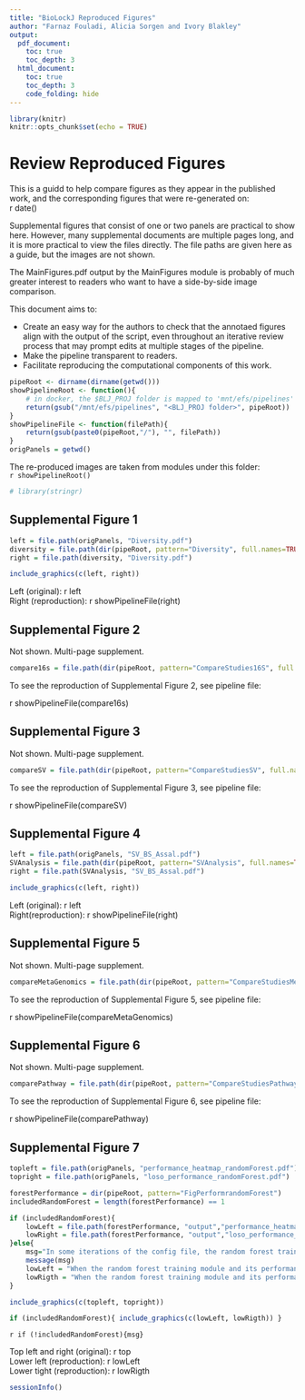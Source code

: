 ```yaml
---
title: "BioLockJ Reproduced Figures"
author: "Farnaz Fouladi, Alicia Sorgen and Ivory Blakley"
output:
  pdf_document:
    toc: true
    toc_depth: 3
  html_document:
    toc: true
    toc_depth: 3
    code_folding: hide
---
```


```r
library(knitr)
knitr::opts_chunk$set(echo = TRUE)
```

\newpage
# Review Reproduced Figures

This is a guidd to help compare figures as they appear in the published work, and the corresponding figures that were re-generated on:                          
` `r date()` `

Supplemental figures that consist of one or two panels are practical to show here.  However, many supplemental documents are multiple pages long, and it is more practical to view the files directly.  The file paths are given here as a guide, but the images are not shown.

The MainFigures.pdf output by the MainFigures module is probably of much greater interest to readers who want to have a side-by-side image comparison.

This document aims to:              

 * Create an easy way for the authors to check that the annotaed figures align with the output of the script, even throughout an iterative review process that may prompt edits at multiple stages of the pipeline.
 * Make the pipeline transparent to readers.
 * Facilitate reproducing the computational components of this work.


```r
pipeRoot <- dirname(dirname(getwd()))
showPipelineRoot <- function(){
    # in docker, the $BLJ_PROJ folder is mapped to 'mnt/efs/pipelines'
    return(gsub("/mnt/efs/pipelines", "<BLJ_PROJ folder>", pipeRoot))
}
showPipelineFile <- function(filePath){
    return(gsub(paste0(pipeRoot,"/"), "", filePath))
}
origPanels = getwd()
```

The re-produced images are taken from modules under this folder:               
``r showPipelineRoot()``




```r
# library(stringr)
```

\newpage
## Supplemental Figure 1

```r
left = file.path(origPanels, "Diversity.pdf")
diversity = file.path(dir(pipeRoot, pattern="Diversity", full.names=TRUE), "output")
right = file.path(diversity, "Diversity.pdf")

include_graphics(c(left, right))
```

Left (original): ` `r left` `                           
Right (reproduction): ` `r showPipelineFile(right)` ` 


\newpage
## Supplemental Figure 2

Not shown.  Multi-page supplement.

```r
compare16s = file.path(dir(pipeRoot, pattern="CompareStudies16S", full.names=TRUE), "output", "Genus_scatterPlots.pdf")
```

To see the reproduction of Supplemental Figure 2, see pipeline file:

` `r showPipelineFile(compare16s)` `


## Supplemental Figure 3

Not shown.  Multi-page supplement.

```r
compareSV = file.path(dir(pipeRoot, pattern="CompareStudiesSV", full.names=TRUE), "output", "Seq_scatterPlots.pdf")
```

To see the reproduction of Supplemental Figure 3, see pipeline file:

` `r showPipelineFile(compareSV)` `


\newpage
## Supplemental Figure 4

```r
left = file.path(origPanels, "SV_BS_Assal.pdf")
SVAnalysis = file.path(dir(pipeRoot, pattern="SVAnalysis", full.names=TRUE), "output")
right = file.path(SVAnalysis, "SV_BS_Assal.pdf")

include_graphics(c(left, right))
```

Left (original): ` `r left` `                          
Right(reproduction): ` `r showPipelineFile(right)` ` 

## Supplemental Figure 5

Not shown.  Multi-page supplement.

```r
compareMetaGenomics = file.path(dir(pipeRoot, pattern="CompareStudiesMetagenomics", full.names=TRUE), "output", "Species_scatterPlots_MetagenomicsBSAndPalleja.pdf")
```

To see the reproduction of Supplemental Figure 5, see pipeline file:

` `r showPipelineFile(compareMetaGenomics)` `


## Supplemental Figure 6

Not shown.  Multi-page supplement.

```r
comparePathway = file.path(dir(pipeRoot, pattern="CompareStudiesPathways", full.names=TRUE), "output", "Pathway_scatterPlots_MetagenomicsBSAndPalleja.pdf")
```

To see the reproduction of Supplemental Figure 6, see pipeline file:

` `r showPipelineFile(comparePathway)` `


\newpage
## Supplemental Figure 7

```r
topleft = file.path(origPanels, "performance_heatmap_randomForest.pdf")
topright = file.path(origPanels, "loso_performance_randomForest.pdf")

forestPerformance = dir(pipeRoot, pattern="FigPerformrandomForest")
includedRandomForest = length(forestPerformance) == 1

if (includedRandomForest){
    lowLeft = file.path(forestPerformance, "output","performance_heatmap_randomForest.pdf")
    lowRight = file.path(forestPerformance, "output","loso_performance_randomForest.pdf")
}else{
    msg="In some iterations of the config file, the random forest training module and the corresponding performance module are commented out to save time in the pipeline.  To include these modules, makes sure the corresponding lines in the config file start with '#BioModule', with exactly 1 '#' character."
    message(msg)
    lowLeft = "When the random forest training module and its performance evaluation module are included, the file will be called: performance_heatmap_randomForest.pdf"
    lowRigth = "When the random forest training module and its performance evaluation module are included, the file will be called: loso_performance_randomForest.pdf"
}

include_graphics(c(topleft, topright))
```
```r
if (includedRandomForest){ include_graphics(c(lowLeft, lowRigth)) }
```
`r if (!includedRandomForest){msg}`

Top left and right (original): ` `r top` `                           
Lower left (reproduction): ` `r lowLeft` `                           
Lower tight (reproduction): ` `r lowRigth` ` 

\newpage
```r
sessionInfo()
```

